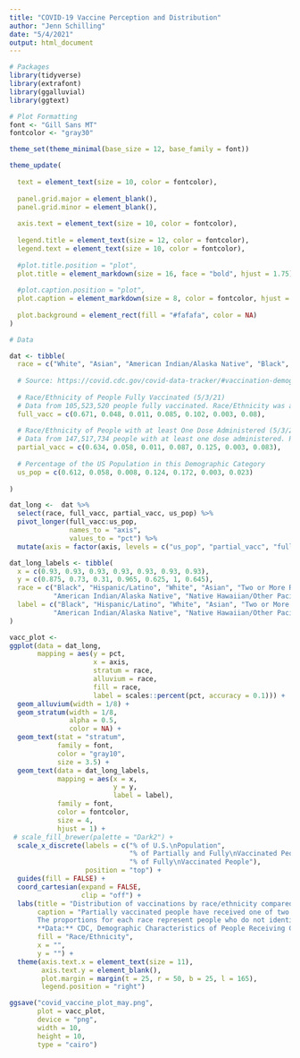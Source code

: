```yaml
---
title: "COVID-19 Vaccine Perception and Distribution"
author: "Jenn Schilling"
date: "5/4/2021"
output: html_document
---
```


```r

# Packages
library(tidyverse)
library(extrafont)
library(ggalluvial)
library(ggtext)

# Plot Formatting
font <- "Gill Sans MT"
fontcolor <- "gray30"

theme_set(theme_minimal(base_size = 12, base_family = font))

theme_update(
  
  text = element_text(size = 10, color = fontcolor), 
  
  panel.grid.major = element_blank(),
  panel.grid.minor = element_blank(),
  
  axis.text = element_text(size = 10, color = fontcolor),
  
  legend.title = element_text(size = 12, color = fontcolor),
  legend.text = element_text(size = 10, color = fontcolor),
  
  #plot.title.position = "plot",
  plot.title = element_markdown(size = 16, face = "bold", hjust = 1.75),
  
  #plot.caption.position = "plot",
  plot.caption = element_markdown(size = 8, color = fontcolor, hjust = 1),
  
  plot.background = element_rect(fill = "#fafafa", color = NA)
)

# Data

dat <- tibble(
  race = c("White", "Asian", "American Indian/Alaska Native", "Black", "Hispanic/Latino", "Native Hawaiian/Other Pacific Islander", "Two or More Races"),
  
  # Source: https://covid.cdc.gov/covid-data-tracker/#vaccination-demographic
  
  # Race/Ethnicity of People Fully Vaccinated (5/3/21)
  # Data from 105,523,520 people fully vaccinated. Race/Ethnicity was available for 61,455,857 (58.2%) people fully vaccinated.
  full_vacc = c(0.671, 0.048, 0.011, 0.085, 0.102, 0.003, 0.08),
  
  # Race/Ethnicity of People with at least One Dose Administered (5/3/21)
  # Data from 147,517,734 people with at least one dose administered. Race/Ethnicity was available for 81,723,337 (55.4%) people with at least one dose administered.
  partial_vacc = c(0.634, 0.058, 0.011, 0.087, 0.125, 0.003, 0.083),
  
  # Percentage of the US Population in this Demographic Category
  us_pop = c(0.612, 0.058, 0.008, 0.124, 0.172, 0.003, 0.023)
  
)

```


```r

dat_long <-  dat %>% 
  select(race, full_vacc, partial_vacc, us_pop) %>%
  pivot_longer(full_vacc:us_pop,
               names_to = "axis",
               values_to = "pct") %>%
  mutate(axis = factor(axis, levels = c("us_pop", "partial_vacc", "full_vacc")))

dat_long_labels <- tibble(
  x = c(0.93, 0.93, 0.93, 0.93, 0.93, 0.93, 0.93),
  y = c(0.875, 0.73, 0.31, 0.965, 0.625, 1, 0.645),
  race = c("Black", "Hispanic/Latino", "White", "Asian", "Two or More Races",
           "American Indian/Alaska Native", "Native Hawaiian/Other Pacific Islander"),
  label = c("Black", "Hispanic/Latino", "White", "Asian", "Two or More Races",
           "American Indian/Alaska Native", "Native Hawaiian/Other Pacific Islander")
)

vacc_plot <- 
ggplot(data = dat_long,
       mapping = aes(y = pct,
                     x = axis,
                     stratum = race,
                     alluvium = race,
                     fill = race,
                     label = scales::percent(pct, accuracy = 0.1))) +
  geom_alluvium(width = 1/8) +
  geom_stratum(width = 1/8,
               alpha = 0.5,
               color = NA) +
  geom_text(stat = "stratum",
            family = font,
            color = "gray10",
            size = 3.5) +
  geom_text(data = dat_long_labels,
            mapping = aes(x = x,
                          y = y,
                          label = label),
            family = font,
            color = fontcolor,
            size = 4,
            hjust = 1) +
 # scale_fill_brewer(palette = "Dark2") +
  scale_x_discrete(labels = c("% of U.S.\nPopulation",
                              "% of Partially and Fully\nVaccinated People",
                              "% of Fully\nVaccinated People"),
                   position = "top") +
  guides(fill = FALSE) +
  coord_cartesian(expand = FALSE,
                  clip = "off") +
  labs(title = "Distribution of vaccinations by race/ethnicity compared to the U.S. population<br><br>",
       caption = "Partially vaccinated people have received one of two doses.<br>
       The proportions for each race represent people who do not identify as Hispanic/Latino.<br>
       **Data:** CDC, Demographic Characteristics of People Receiving COVID-19 Vaccinations in the United States, 5/3/2021 **Design:** Jenn Schilling",
       fill = "Race/Ethnicity",
       x = "",
       y = "") +
  theme(axis.text.x = element_text(size = 11),
        axis.text.y = element_blank(),
        plot.margin = margin(t = 25, r = 50, b = 25, l = 165),
        legend.position = "right")

```


```r

ggsave("covid_vaccine_plot_may.png",
       plot = vacc_plot,
       device = "png",
       width = 10,
       height = 10,
       type = "cairo")

```

